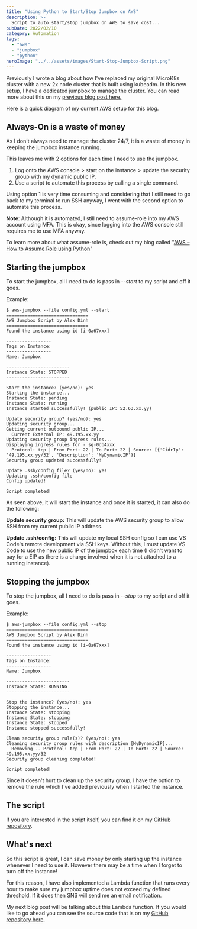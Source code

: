 ```yaml
---
title: "Using Python to Start/Stop Jumpbox on AWS"
description: >-
  Script to auto start/stop jumpbox on AWS to save cost...
pubDate: 2022/02/10
category: Automation
tags:
  - "aws"
  - "jumpbox"
  - "python"
heroImage: "../../assets/images/Start-Stop-Jumpbox-Script.png"
---
```


Previously I wrote a blog about how I've replaced my original MicroK8s cluster with a new 2x node cluster that is built using kubeadm. In this new setup, I have a dedicated jumpbox to manage the cluster. You can read more about this on my [previous blog post here.](https://lexdsolutions.com/2022/01/replacing-microk8s-with-kubernetes-cluster-created-by-kubeadm/)

Here is a quick diagram of my current AWS setup for this blog.

<ImageZoom src="/images/kubeadm-Cluster-Design.png" client:load />

## Always-On is a waste of money

As I don't always need to manage the cluster 24/7, it is a waste of money in keeping the jumpbox instance running.

This leaves me with 2 options for each time I need to use the jumpbox.

1. Log onto the AWS console > start on the instance > update the security group with my dynamic public IP.
2. Use a script to automate this process by calling a single command.

Using option 1 is very time consuming and considering that I still need to go back to my terminal to run SSH anyway, I went with the second option to automate this process.

**Note**: Although it is automated, I still need to assume-role into my AWS account using MFA. This is okay, since logging into the AWS console still requires me to use MFA anyway.

To learn more about what assume-role is, check out my blog called "[AWS – How to Assume Role using Python](https://lexdsolutions.com/2021/09/how-to-assume-role-on-aws-and-using-python/)"

## Starting the jumpbox

To start the jumpbox, all I need to do is pass in _\--start_ to my script and off it goes.

Example:

```
$ aws-jumpbox --file config.yml --start
===============================
AWS Jumpbox Script by Alex Dinh
===============================
Found the instance using id [i-0a67xxx]

-----------------
Tags on Instance:
-----------------
Name: Jumpbox

------------------------
Instance State: STOPPED
------------------------

Start the instance? (yes/no): yes
Starting the instance...
Instance State: pending
Instance State: running
Instance started successfully! (public IP: 52.63.xx.yy)

Update security group? (yes/no): yes
Updating security group...
Getting current outbound public IP...
  Current External IP: 49.195.xx.yy
Updating security group ingress rules...
Displaying ingress rules for - sg-0db4xxx
  Protocol: tcp | From Port: 22 | To Port: 22 | Source: [{'CidrIp': '49.195.xx.yy/32', 'Description': 'MyDynamicIP'}]
Security group updated successfully!

Update .ssh/config file? (yes/no): yes
Updating .ssh/config file
Config updated!

Script completed!
```

As seen above, it will start the instance and once it is started, it can also do the following:

**Update security group:** This will update the AWS security group to allow SSH from my current public IP address.

**Update .ssh/config:** This will update my local SSH config so I can use VS Code's remote development via SSH keys. Without this, I must update VS Code to use the new public IP of the jumpbox each time (I didn't want to pay for a EIP as there is a charge involved when it is not attached to a running instance).

## Stopping the jumpbox

To stop the jumpbox, all I need to do is pass in _\--stop_ to my script and off it goes.

Example:

```
$ aws-jumpbox --file config.yml --stop
===============================
AWS Jumpbox Script by Alex Dinh
===============================
Found the instance using id [i-0a67xxx]

-----------------
Tags on Instance:
-----------------
Name: Jumpbox

------------------------
Instance State: RUNNING
------------------------

Stop the instance? (yes/no): yes
Stopping the instance...
Instance State: stopping
Instance State: stopping
Instance State: stopped
Instance stopped successfully!

Clean security group rule(s)? (yes/no): yes
Cleaning security group rules with description [MyDynamicIP]...
  Removing -- Protocol: tcp | From Port: 22 | To Port: 22 | Source: 49.195.xx.yy/32
Security group cleaning completed!

Script completed!
```

Since it doesn't hurt to clean up the security group, I have the option to remove the rule which I've added previously when I started the instance.

## The script

If you are interested in the script itself, you can find it on my [GitHub repository](https://github.com/88lexd/lexd-solutions/tree/main/misc-scripts/python-aws-jumpbox).

## What's next

So this script is great, I can save money by only starting up the instance whenever I need to use it. However there may be a time when I forget to turn off the instance!

For this reason, I have also implemented a Lambda function that runs every hour to make sure my jumpbox uptime does not exceed my defined threshold. If it does then SNS will send me an email notification.

My next blog post will be talking about this Lambda function. If you would like to go ahead you can see the source code that is on my [GitHub repository here](https://github.com/88lexd/lexd-solutions/tree/main/aws-wordpress/3-app-configuration/lambda-jumpbox-uptime).
